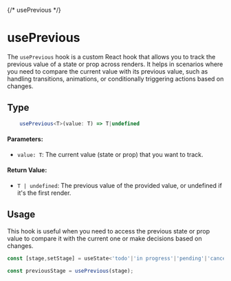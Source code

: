 {/* usePrevious */}

<Meta title="Custom Hooks/usePrevious"/>

# usePrevious

The `usePrevious` hook is a custom React hook that allows you to track the previous value of a state or prop across renders.
It helps in scenarios where you need to compare the current value with its previous value, such as handling transitions, animations,
or conditionally triggering actions based on changes.

## Type
```typescript
    usePrevious<T>(value: T) => T|undefined
```
#### Parameters:
- `value: T`: The current value (state or prop) that you want to track.

#### Return Value:

- `T | undefined`: The previous value of the provided value, or undefined if it's the first render.
## Usage
This hook is useful when you need to access the previous state or prop value to compare it with the current one or make decisions based on changes.


```javascript
const [stage,setStage] = useState<'todo'|'in progress'|'pending'|'canceled'>('todo');

const previousStage = usePrevious(stage);
```

